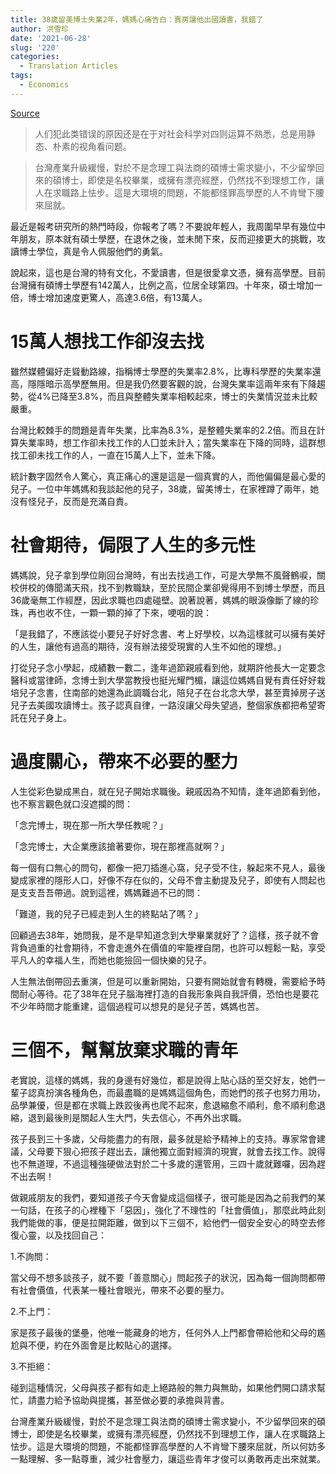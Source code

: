 ```yaml
---
title: 38歲留美博士失業2年，媽媽心痛告白：賣房讓他出國讀書，我錯了
author: 洪雪珍
date: '2021-06-28'
slug: '220'
categories:
  - Translation Articles
tags:
  - Economics
---
```


[Source](https://www.businesstoday.com.tw/article/category/80407/post/201810120022/38%E6%AD%B2%E7%95%99%E7%BE%8E%E5%8D%9A%E5%A3%AB%E5%A4%B1%E6%A5%AD2%E5%B9%B4%EF%BC%8C%E5%AA%BD%E5%AA%BD%E5%BF%83%E7%97%9B%E5%91%8A%E7%99%BD%EF%BC%9A%E8%B3%A3%E6%88%BF%E8%AE%93%E4%BB%96%E5%87%BA%E5%9C%8B%E8%AE%80%E6%9B%B8%EF%BC%8C%E6%88%91%E9%8C%AF%E4%BA%86)

>人们犯此类错误的原因还是在于对社会科学对四则运算不熟悉，总是用静态、朴素的视角看问题。

>台灣產業升級緩慢，對於不是念理工與法商的碩博士需求變小，不少留學回來的碩博士，即使是名校畢業，或擁有漂亮經歷，仍然找不到理想工作，讓人在求職路上怯步。這是大環境的問題，不能都怪罪高學歷的人不肯彎下腰來屈就。


最近是報考研究所的熱門時段，你報考了嗎？不要說年輕人，我周圍早早有幾位中年朋友，原本就有碩士學歷，在退休之後，並未閒下來，反而迎接更大的挑戰，攻讀博士學位，真是令人佩服他們的勇氣。

說起來，這也是台灣的特有文化，不愛讀書，但是很愛拿文憑，擁有高學歷。目前台灣擁有碩博士學歷有142萬人，比例之高，位居全球第四。十年來，碩士增加一倍，博士增加速度更驚人，高達3.6倍，有13萬人。

# 15萬人想找工作卻沒去找


雖然媒體偏好走聳動路線，指稱博士學歷的失業率2.8%，比專科學歷的失業率還高，隱隱暗示高學歷無用。但是我仍然要客觀的說，台灣失業率這兩年來有下降趨勢，從4%已降至3.8%，而且與整體失業率相較起來，博士的失業情況並未比較嚴重。

台灣比較棘手的問題是青年失業，比率為8.3%，是整體失業率的2.2倍。而且在計算失業率時，想工作卻未找工作的人囗並未計入；當失業率在下降的同時，這群想找工卻未找工作的人，一直在15萬人上下，並未下降。

統計數字固然令人驚心，真正痛心的還是這是一個真實的人，而他偏偏是最心愛的兒子。一位中年媽媽和我談起他的兒子，38歲，留美博士，在家裡蹲了兩年，她沒有怪兒子，反而是充滿自責。

# 社會期待，侷限了人生的多元性


媽媽說，兒子拿到學位剛回台灣時，有出去找過工作，可是大學無不風聲鶴唳，關校併校的傳聞滿天飛，找不到教職缺，至於民間企業卻覺得用不到博士學歷，而且36歲毫無工作經歷，因此求職也四處碰壁。說著說著，媽媽的眼淚像斷了線的珍珠，再也收不住，一顆一顆的掉了下來，哽咽的說：


「是我錯了，不應該從小要兒子好好念書、考上好學校，以為這樣就可以擁有美好的人生，讓他有過高的期待，沒有辦法接受現實的人生不如他的理想。」

打從兒子念小學起，成績數一數二，逢年過節親戚看到他，就期許他長大一定要念醫科或當律師，念博士到大學當教授也挺光耀門楣，讓這位媽媽自覺有責任好好栽培兒子念書，住南部的她還為此調職台北，陪兒子在台北念大學，甚至賣掉房子送兒子去美國攻讀博士。孩子認真自律，一路沒讓父母失望過，整個家族都把希望寄託在兒子身上。

# 過度關心，帶來不必要的壓力


人生從彩色變成黑白，就在兒子開始求職後。親戚因為不知情，逢年過節看到他，也不察言觀色就口沒遮攔的問：


「念完博士，現在那一所大學任教呢？」


「念完博士，大企業應該搶著要你，現在那裡高就啊？」


每一個有口無心的問句，都像一把刀插進心窩，兒子受不住，躲起來不見人，最後變成家裡的隱形人口，好像不存在似的，父母不會主動提及兒子，即使有人問起也是支支吾吾帶過。說到這裡，媽媽難過不已的問：


「難道，我的兒子已經走到人生的終點站了嗎？」


回顧過去38年，她問我，是不是早知道念到大學畢業就好了？這樣，孩子就不會背負過重的社會期待，不會走進外在價值的牢籠裡自閉，也許可以輕鬆一點，享受平凡人的幸福人生，而她也能撿回一個快樂的兒子。


人生無法倒帶回去重演，但是可以重新開始，只要有開始就會有轉機，需要給予時間耐心等待。花了38年在兒子腦海裡打造的自我形象與自我評價，恐怕也是要花不少年時間才能重建，這個過程可以想見的是兒子苦，媽媽也苦。

# 三個不，幫幫放棄求職的青年



老實說，這樣的媽媽，我的身邊有好幾位，都是說得上貼心話的至交好友，她們一輩子認真扮演各種角色，而最盡職的是媽媽這個角色，而她們的孩子也努力用功，品學兼優，但是都在求職上跌跤後再也爬不起來，愈退縮愈不順利，愈不順利愈退縮，退到最後則是關起人生大門，失去信心，不再外出求職。



孩子長到三十多歲，父母能盡力的有限，最多就是給予精神上的支持。專家常會建議，父母要下狠心把孩子趕出去，讓他獨立面對經濟的現實，就會去找工作。說得也不無道理，不過這種強硬做法對於二十多歲的還管用，三四十歲就難囉，因為趕不出去啊！


做親戚朋友的我們，要知道孩子今天會變成這個樣子，很可能是因為之前我們的某一句話，在孩子的心裡種下「惡因」，強化了不理性的「社會價值」，那麼此時此刻我們能做的事，便是拉開距離，做到以下三個不，給他們一個安全安心的時空去修復心靈，以及找回自己：



1.不詢問：

當父母不想多談孩子，就不要「善意關心」問起孩子的狀況，因為每一個詢問都帶有社會價值，代表某一種社會眼光，帶來不必要的壓力。



2.不上門：

家是孩子最後的堡壘，他唯一能藏身的地方，任何外人上門都會帶給他和父母的尷尬與不便，約在外面會是比較貼心的選擇。



3.不拒絕：

碰到這種情況，父母與孩子都有如走上絕路般的無力與無助，如果他們開口請求幫忙，請盡力給予協助與提攜，甚至做必要的承擔與背書。



台灣產業升級緩慢，對於不是念理工與法商的碩博士需求變小，不少留學回來的碩博士，即使是名校畢業，或擁有漂亮經歷，仍然找不到理想工作，讓人在求職路上怯步。這是大環境的問題，不能都怪罪高學歷的人不肯彎下腰來屈就，所以何妨多一點理解、多一點尊重，減少社會壓力，讓這些青年才俊可以勇敢再走出來就業。
